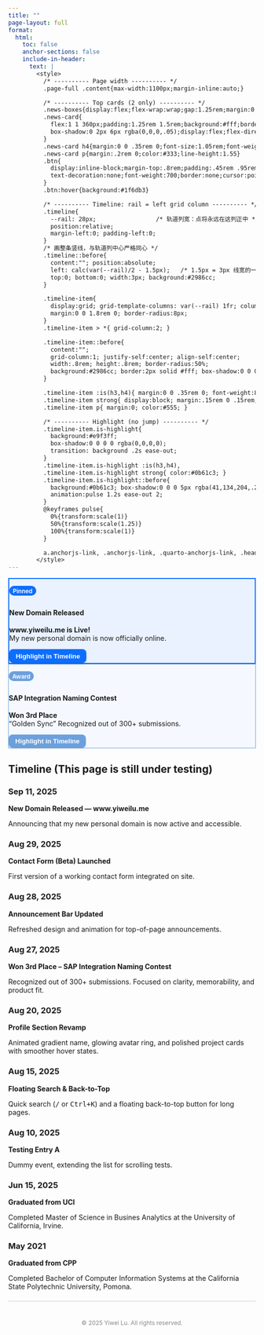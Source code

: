 ```yaml
---
title: ""
page-layout: full
format:
  html:
    toc: false
    anchor-sections: false
    include-in-header:
      text: |
        <style>
          /* ---------- Page width ---------- */
          .page-full .content{max-width:1100px;margin-inline:auto;}

          /* ---------- Top cards (2 only) ---------- */
          .news-boxes{display:flex;flex-wrap:wrap;gap:1.25rem;margin:0 0 2.2rem 0;}
          .news-card{
            flex:1 1 360px;padding:1.25rem 1.5rem;background:#fff;border:1px solid #e6e6e6;border-radius:14px;
            box-shadow:0 2px 6px rgba(0,0,0,.05);display:flex;flex-direction:column;justify-content:space-between
          }
          .news-card h4{margin:0 0 .35rem 0;font-size:1.05rem;font-weight:700}
          .news-card p{margin:.2rem 0;color:#333;line-height:1.55}
          .btn{
            display:inline-block;margin-top:.8rem;padding:.45rem .95rem;background:#2986cc;color:#fff;border-radius:8px;
            text-decoration:none;font-weight:700;border:none;cursor:pointer;transition:background .15s ease-in-out
          }
          .btn:hover{background:#1f6db3}

          /* ---------- Timeline: rail = left grid column ---------- */
          .timeline{
            --rail: 28px;                 /* 轨道列宽：点将永远在这列正中 */
            position:relative;
            margin-left:0; padding-left:0;
          }
          /* 画整条竖线，与轨道列中心严格同心 */
          .timeline::before{
            content:""; position:absolute;
            left: calc(var(--rail)/2 - 1.5px);   /* 1.5px = 3px 线宽的一半 */
            top:0; bottom:0; width:3px; background:#2986cc;
          }

          .timeline-item{
            display:grid; grid-template-columns: var(--rail) 1fr; column-gap:1rem;
            margin:0 0 1.8rem 0; border-radius:8px;
          }
          .timeline-item > *{ grid-column:2; }

          .timeline-item::before{
            content:"";
            grid-column:1; justify-self:center; align-self:center;
            width:.8rem; height:.8rem; border-radius:50%;
            background:#2986cc; border:2px solid #fff; box-shadow:0 0 0 3px #2986cc55;
          }

          .timeline-item :is(h3,h4){ margin:0 0 .35rem 0; font-weight:800; line-height:1.25; }
          .timeline-item strong{ display:block; margin:.15rem 0 .15rem; font-weight:700; }
          .timeline-item p{ margin:0; color:#555; }

          /* ---------- Highlight (no jump) ---------- */
          .timeline-item.is-highlight{
            background:#e9f3ff;
            box-shadow:0 0 0 0 rgba(0,0,0,0);
            transition: background .2s ease-out;
          }
          .timeline-item.is-highlight :is(h3,h4), 
          .timeline-item.is-highlight strong{ color:#0b61c3; }
          .timeline-item.is-highlight::before{
            background:#0b61c3; box-shadow:0 0 0 5px rgba(41,134,204,.28);
            animation:pulse 1.2s ease-out 2;
          }
          @keyframes pulse{
            0%{transform:scale(1)}
            50%{transform:scale(1.25)}
            100%{transform:scale(1)}
          }

          a.anchorjs-link, .anchorjs-link, .quarto-anchorjs-link, .heading-anchor { display:none !important; }
        </style>
---
```


::: {.news-boxes}

::: {.news-card style="border:2px solid #0d6efd; background:#eaf2ff;"}
<span style="display:inline-block; background:#0d6efd; color:#fff; font-size:0.75rem; padding:0.2em 0.6em; border-radius:12px; font-weight:600; margin-bottom:0.5em;">
Pinned
</span>

#### New Domain Released
**www.yiweilu.me is Live!**  
My new personal domain is now officially online.  

<button type="button" class="btn js-mark" data-target="sep-11-2025"
        style="background:#0d6efd; color:#fff; font-weight:700; border:none; padding:.5em 1em; border-radius:8px; box-shadow:0 2px 6px rgba(0,0,0,.15);">
  Highlight in Timeline
</button>
:::

::: {.news-card style="border:1.5px solid #6ca0dc; background:#f5f9ff;"}
<span style="display:inline-block; background:#6ca0dc; color:#fff; font-size:0.75rem; padding:0.2em 0.6em; border-radius:12px; font-weight:600; margin-bottom:0.5em;">
Award
</span>

#### SAP Integration Naming Contest
**Won 3rd Place**  
“Golden Sync" Recognized out of 300+ submissions.  

<button type="button" class="btn js-mark" data-target="aug-27-2025"
        style="background:#6ca0dc; color:#fff; font-weight:600; border:none; padding:.45em 1em; border-radius:8px; box-shadow:0 2px 4px rgba(0,0,0,.1);">
  Highlight in Timeline
</button>
:::

:::


## Timeline (This page is still under testing)

::: {.timeline}

::: {.timeline-item}
### <span id="sep-11-2025">Sep 11, 2025</span>
**New Domain Released — www.yiweilu.me**  
<p>Announcing that my new personal domain is now active and accessible.</p>
:::

::: {.timeline-item}
### <span id="aug-29-2025">Aug 29, 2025</span>
**Contact Form (Beta) Launched**  
<p>First version of a working contact form integrated on site.</p>
:::

::: {.timeline-item}
### <span id="aug-28-2025">Aug 28, 2025</span>
**Announcement Bar Updated**  
<p>Refreshed design and animation for top-of-page announcements.</p>
:::

::: {.timeline-item}
### <span id="aug-27-2025">Aug 27, 2025</span>
**Won 3rd Place – SAP Integration Naming Contest**  
<p>Recognized out of 300+ submissions. Focused on clarity, memorability, and product fit.</p>
:::

::: {.timeline-item}
### <span id="aug-20-2025">Aug 20, 2025</span>
**Profile Section Revamp**  
<p>Animated gradient name, glowing avatar ring, and polished project cards with smoother hover states.</p>
:::

::: {.timeline-item}
### <span id="aug-15-2025">Aug 15, 2025</span>
**Floating Search & Back-to-Top**  
<p>Quick search (<kbd>/</kbd> or <kbd>Ctrl+K</kbd>) and a floating back-to-top button for long pages.</p>
:::

::: {.timeline-item}
### <span id="aug-10-2025">Aug 10, 2025</span>
**Testing Entry A**  
<p>Dummy event, extending the list for scrolling tests.</p>
:::

::: {.timeline-item}
### <span id="jun-15-2025">Jun 15, 2025</span>
**Graduated from UCI**  
<p>Completed Master of Science in Busines Analytics at the University of California, Irvine.</p>
:::

::: {.timeline-item}
### <span id="may-15-2021">May 2021</span>
**Graduated from CPP**  
<p>Completed Bachelor of Computer Information Systems at the California State Polytechnic University, Pomona.</p>
:::

:::

<script>
  const clearHi = () =>
    document.querySelectorAll('.timeline-item.is-highlight')
      .forEach(el => el.classList.remove('is-highlight'));

  document.querySelectorAll('.js-mark').forEach(btn => {
    btn.addEventListener('click', () => {
      const id = btn.getAttribute('data-target');
      const span = document.getElementById(id);
      if(!span) return;
      const item = span.closest('.timeline-item');
      if(!item) return;
      clearHi();
      item.classList.add('is-highlight');
      setTimeout(()=> item.classList.remove('is-highlight'), 2500); // 想常驻高亮，可删这行
    });
  });
</script>


<div aria-hidden="true" style="border-top: 1px solid #ccc; margin: 1.5em 0;"></div>

<p style="text-align: center; color: #888; font-size: 0.85em; margin-top: 3em;">
  © 2025 Yiwei Lu. All rights reserved.
</p>
